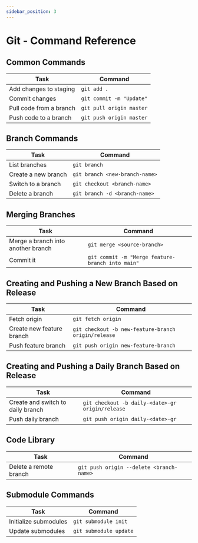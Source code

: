 ```yaml
---
sidebar_position: 3
---
```


# Git - Command Reference

## Common Commands

| Task                               | Command                                 |
|------------------------------------|-----------------------------------------|
| Add changes to staging             | `git add .`                             |
| Commit changes                     | `git commit -m "Update"`                |
| Pull code from a branch            | `git pull origin master`                |
| Push code to a branch              | `git push origin master`                |

## Branch Commands

| Task                               | Command                                 |
|------------------------------------|-----------------------------------------|
| List branches                      | `git branch`                           |
| Create a new branch                | `git branch <new-branch-name>`         |
| Switch to a branch                 | `git checkout <branch-name>`           |
| Delete a branch                    | `git branch -d <branch-name>`          |

## Merging Branches

| Task                               | Command                                 |
|------------------------------------|-----------------------------------------|
| Merge a branch into another branch | `git merge <source-branch>`            |
| Commit it                          | `git commit -m "Merge feature-branch into main"` |

## Creating and Pushing a New Branch Based on Release

| Task                               | Command                                       |
|------------------------------------|-----------------------------------------------|
| Fetch origin                       | `git fetch origin`                           |
| Create new feature branch          | `git checkout -b new-feature-branch origin/release` |
| Push feature branch                | `git push origin new-feature-branch`        |

## Creating and Pushing a Daily Branch Based on Release

| Task                               | Command                                           |
|------------------------------------|---------------------------------------------------|
| Create and switch to daily branch  | `git checkout -b daily-<date>-gr origin/release` |
| Push daily branch                  | `git push origin daily-<date>-gr`                 |

## Code Library

| Task                               | Command                                 |
|------------------------------------|-----------------------------------------|
| Delete a remote branch             | `git push origin --delete <branch-name>`|

## Submodule Commands

| Task                               | Command                                 |
|------------------------------------|---------------------------------------------------|
| Initialize submodules              | `git submodule init`                    |
| Update submodules                  | `git submodule update`                  |
